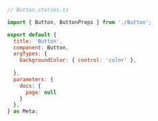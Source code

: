 ```js
// Button.stories.ts

import { Button, ButtonProps } from './Button';

export default {
  title: 'Button',
  component: Button,
  argTypes: {
    backgroundColor: { control: 'color' },
  
  },
  parameters: { 
    docs: {
      page: null 
    } 
  },
} as Meta;
```
